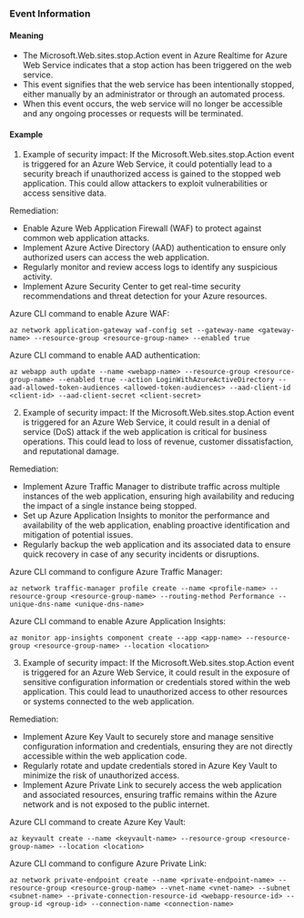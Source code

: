 
### Event Information

#### Meaning

- The Microsoft.Web.sites.stop.Action event in Azure Realtime for Azure Web Service indicates that a stop action has been triggered on the web service.
- This event signifies that the web service has been intentionally stopped, either manually by an administrator or through an automated process.
- When this event occurs, the web service will no longer be accessible and any ongoing processes or requests will be terminated.

#### Example

1. Example of security impact: If the Microsoft.Web.sites.stop.Action event is triggered for an Azure Web Service, it could potentially lead to a security breach if unauthorized access is gained to the stopped web application. This could allow attackers to exploit vulnerabilities or access sensitive data.

Remediation:
- Enable Azure Web Application Firewall (WAF) to protect against common web application attacks.
- Implement Azure Active Directory (AAD) authentication to ensure only authorized users can access the web application.
- Regularly monitor and review access logs to identify any suspicious activity.
- Implement Azure Security Center to get real-time security recommendations and threat detection for your Azure resources.

Azure CLI command to enable Azure WAF:
```
az network application-gateway waf-config set --gateway-name <gateway-name> --resource-group <resource-group-name> --enabled true
```

Azure CLI command to enable AAD authentication:
```
az webapp auth update --name <webapp-name> --resource-group <resource-group-name> --enabled true --action LoginWithAzureActiveDirectory --aad-allowed-token-audiences <allowed-token-audiences> --aad-client-id <client-id> --aad-client-secret <client-secret>
```

2. Example of security impact: If the Microsoft.Web.sites.stop.Action event is triggered for an Azure Web Service, it could result in a denial of service (DoS) attack if the web application is critical for business operations. This could lead to loss of revenue, customer dissatisfaction, and reputational damage.

Remediation:
- Implement Azure Traffic Manager to distribute traffic across multiple instances of the web application, ensuring high availability and reducing the impact of a single instance being stopped.
- Set up Azure Application Insights to monitor the performance and availability of the web application, enabling proactive identification and mitigation of potential issues.
- Regularly backup the web application and its associated data to ensure quick recovery in case of any security incidents or disruptions.

Azure CLI command to configure Azure Traffic Manager:
```
az network traffic-manager profile create --name <profile-name> --resource-group <resource-group-name> --routing-method Performance --unique-dns-name <unique-dns-name>
```

Azure CLI command to enable Azure Application Insights:
```
az monitor app-insights component create --app <app-name> --resource-group <resource-group-name> --location <location>
```

3. Example of security impact: If the Microsoft.Web.sites.stop.Action event is triggered for an Azure Web Service, it could result in the exposure of sensitive configuration information or credentials stored within the web application. This could lead to unauthorized access to other resources or systems connected to the web application.

Remediation:
- Implement Azure Key Vault to securely store and manage sensitive configuration information and credentials, ensuring they are not directly accessible within the web application code.
- Regularly rotate and update credentials stored in Azure Key Vault to minimize the risk of unauthorized access.
- Implement Azure Private Link to securely access the web application and associated resources, ensuring traffic remains within the Azure network and is not exposed to the public internet.

Azure CLI command to create Azure Key Vault:
```
az keyvault create --name <keyvault-name> --resource-group <resource-group-name> --location <location>
```

Azure CLI command to configure Azure Private Link:
```
az network private-endpoint create --name <private-endpoint-name> --resource-group <resource-group-name> --vnet-name <vnet-name> --subnet <subnet-name> --private-connection-resource-id <webapp-resource-id> --group-id <group-id> --connection-name <connection-name>
```

